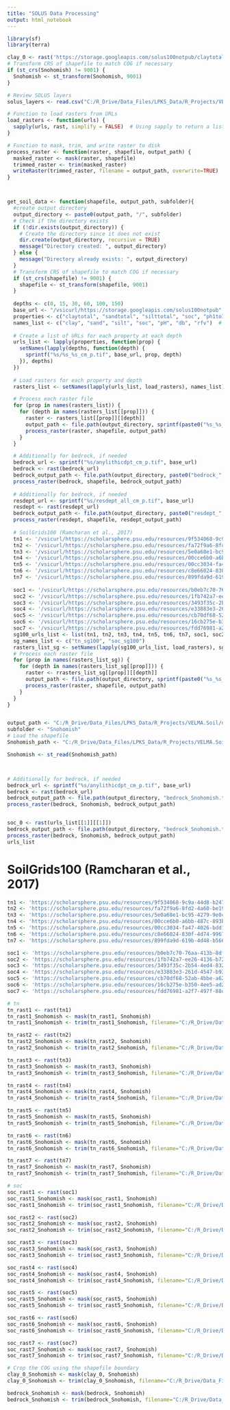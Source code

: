 ```yaml
---
title: "SOLUS Data Processing"
output: html_notebook
---
```



```r
library(sf)
library(terra)

```

```r

clay_0 <- rast('https://storage.googleapis.com/solus100notpub/claytotal_0_cm_p.tif')
# Transform CRS of shapefile to match COG if necessary
if (st_crs(Snohomish) != 9001) {
  Snohomish <- st_transform(Snohomish, 9001)
}

# Review SOLUS layers
solus_layers <- read.csv("C:/R_Drive/Data_Files/LPKS_Data/R_Projects/VELMA.Soil/data/raw_data/Final_Layer_Table_20231215.csv")
```


```r
# Function to load rasters from URLs
load_rasters <- function(urls) {
  sapply(urls, rast, simplify = FALSE)  # Using sapply to return a list of raster objects
}

# Function to mask, trim, and write raster to disk
process_raster <- function(raster, shapefile, output_path) {
  masked_raster <- mask(raster, shapefile)
  trimmed_raster <- trim(masked_raster)
  writeRaster(trimmed_raster, filename = output_path, overwrite=TRUE)
}



get_soil_data <- function(shapefile, output_path, subfolder){
  #create output directory
  output_directory <- paste0(output_path, "/", subfolder)
  # Check if the directory exists
  if (!dir.exists(output_directory)) {
    # Create the directory since it does not exist
    dir.create(output_directory, recursive = TRUE)
    message("Directory created: ", output_directory)
  } else {
    message("Directory already exists: ", output_directory)
  }
  # Transform CRS of shapefile to match COG if necessary
  if (st_crs(shapefile) != 9001) {
    shapefile <- st_transform(shapefile, 9001)
  }
  
  depths <- c(0, 15, 30, 60, 100, 150)
  base_url <- "/vsicurl/https://storage.googleapis.com/solus100notpub"
  properties <- c("claytotal", "sandtotal", "silttotal", "soc", "ph1to1h2o", "dbovendry", "fragvol")
  names_list <- c("clay", "sand", "silt", "soc", "pH", "db", "rfv")  # Names for list indexing
  
  # Create a list of URLs for each property at each depth
  urls_list <- lapply(properties, function(prop) {
    setNames(lapply(depths, function(depth) {
      sprintf("%s/%s_%s_cm_p.tif", base_url, prop, depth)
    }), depths)
  })
  
  # Load rasters for each property and depth
  rasters_list <- setNames(lapply(urls_list, load_rasters), names_list)

  # Process each raster file
  for (prop in names(rasters_list)) {
    for (depth in names(rasters_list[[prop]])) {
      raster <- rasters_list[[prop]][[depth]]
      output_path <- file.path(output_directory, sprintf(paste0("%s_%s_", basename(output_directory), ".tif"), prop, depth))
      process_raster(raster, shapefile, output_path)
    }
  }

  # Additionally for bedrock, if needed
  bedrock_url <- sprintf("%s/anylithicdpt_cm_p.tif", base_url)
  bedrock <- rast(bedrock_url)
  bedrock_output_path <- file.path(output_directory, paste0("bedrock_", basename(output_directory), ".tif"))
  process_raster(bedrock, shapefile, bedrock_output_path)
  
  # Additionally for bedrock, if needed
  resdept_url <- sprintf("%s/resdept_all_cm_p.tif", base_url)
  resdept <- rast(resdept_url)
  bedrock_output_path <- file.path(output_directory, paste0("resdept_", basename(output_directory), ".tif"))
  process_raster(resdept, shapefile, resdept_output_path)
  
  # SoilGrids100 (Ramcharan et al., 2017)
  tn1 <- '/vsicurl/https://scholarsphere.psu.edu/resources/9f534068-9c9a-44d8-b247-8bfc36e61896/downloads/5787'
  tn2 <- '/vsicurl/https://scholarsphere.psu.edu/resources/fa72f9a6-8fd2-4a60-be19-f82e999d7e43/downloads/10947'
  tn3 <- '/vsicurl/https://scholarsphere.psu.edu/resources/5e0a68e1-bc95-4279-9e0c-c9507ac38419/downloads/8651'
  tn4 <- '/vsicurl/https://scholarsphere.psu.edu/resources/00cce6b0-a6bb-487c-893b-0cad6777abfb/downloads/8282'
  tn5 <- '/vsicurl/https://scholarsphere.psu.edu/resources/00cc3034-fa47-4026-bdd1-2b7bb6d983fc/downloads/9932'
  tn6 <- '/vsicurl/https://scholarsphere.psu.edu/resources/c8e66024-830f-4d74-9967-0ce34d0edddb/downloads/11939'
  tn7 <- '/vsicurl/https://scholarsphere.psu.edu/resources/899fda9d-619b-4d48-b566-c57b73a1dc11/downloads/10798'
  
  soc1 <- '/vsicurl/https://scholarsphere.psu.edu/resources/b0eb7c70-76aa-413b-8df9-6b655e63a6fa/downloads/11002'
  soc2 <- '/vsicurl/https://scholarsphere.psu.edu/resources/1fb742a7-ee26-4136-b72e-80998c351c45/downloads/9254'
  soc3 <- '/vsicurl/https://scholarsphere.psu.edu/resources/3493f35c-2b54-4ed4-8320-add9ad535859/downloads/8103'
  soc4 <- '/vsicurl/https://scholarsphere.psu.edu/resources/e33883e3-261d-4547-b934-12c0abf165f2/downloads/6147'
  soc5 <- '/vsicurl/https://scholarsphere.psu.edu/resources/cb70df68-52ab-4bbe-a627-e5fc560c63ce/downloads/8745'
  soc6 <- '/vsicurl/https://scholarsphere.psu.edu/resources/16cb275e-b350-4ee5-ad21-63ad12d35576/downloads/5951'
  soc7 <- '/vsicurl/https://scholarsphere.psu.edu/resources/fdd76981-a2f7-497f-88db-e6d76b94b612/downloads/5751'
  sg100_urls_list <- list(tn1, tn2, tn3, tn4, tn5, tn6, tn7, soc1, soc2, soc3, soc4, soc5, soc6, soc7)
  sg_names_list <- c("tn_sg100", "soc_sg100")
  rasters_list_sg <- setNames(lapply(sg100_urls_list, load_rasters), sg_names_list)
  # Process each raster file
  for (prop in names(rasters_list_sg)) {
    for (depth in names(rasters_list_sg[[prop]])) {
      raster <- rrasters_list_sg[[prop]][[depth]]
      output_path <- file.path(output_directory, sprintf(paste0("%s_%s_", basename(output_directory), ".tif"), prop, depth))
      process_raster(raster, shapefile, output_path)
    }
  }
}


output_path <- "C:/R_Drive/Data_Files/LPKS_Data/R_Projects/VELMA.Soil/data/raw_data"
subfolder <- "Snohomish"
# Load the shapefile
Snohomish_path <- "C:/R_Drive/Data_Files/LPKS_Data/R_Projects/VELMA.Soil/data/raw_data/Watershed_vector-delineations/Snohomish_del.shp"

Snohomish <- st_read(Snohomish_path)



# Additionally for bedrock, if needed
bedrock_url <- sprintf("%s/anylithicdpt_cm_p.tif", base_url)
bedrock <- rast(bedrock_url)
bedrock_output_path <- file.path(output_directory, "bedrock_Snohomish.tif")
process_raster(bedrock, Snohomish, bedrock_output_path)


soc_0 <- rast(urls_list[[1]][[1]])
bedrock_output_path <- file.path(output_directory, "bedrock_Snohomish.tif")
process_raster(bedrock, Snohomish, bedrock_output_path)
urls_list 
```
# SoilGrids100 (Ramcharan et al., 2017)
```r
tn1 <- 'https://scholarsphere.psu.edu/resources/9f534068-9c9a-44d8-b247-8bfc36e61896/downloads/5787'
tn2 <- 'https://scholarsphere.psu.edu/resources/fa72f9a6-8fd2-4a60-be19-f82e999d7e43/downloads/10947'
tn3 <- 'https://scholarsphere.psu.edu/resources/5e0a68e1-bc95-4279-9e0c-c9507ac38419/downloads/8651'
tn4 <- 'https://scholarsphere.psu.edu/resources/00cce6b0-a6bb-487c-893b-0cad6777abfb/downloads/8282'
tn5 <- 'https://scholarsphere.psu.edu/resources/00cc3034-fa47-4026-bdd1-2b7bb6d983fc/downloads/9932'
tn6 <- 'https://scholarsphere.psu.edu/resources/c8e66024-830f-4d74-9967-0ce34d0edddb/downloads/11939'
tn7 <- 'https://scholarsphere.psu.edu/resources/899fda9d-619b-4d48-b566-c57b73a1dc11/downloads/10798'

soc1 <- 'https://scholarsphere.psu.edu/resources/b0eb7c70-76aa-413b-8df9-6b655e63a6fa/downloads/11002'
soc2 <- 'https://scholarsphere.psu.edu/resources/1fb742a7-ee26-4136-b72e-80998c351c45/downloads/9254'
soc3 <- 'https://scholarsphere.psu.edu/resources/3493f35c-2b54-4ed4-8320-add9ad535859/downloads/8103'
soc4 <- 'https://scholarsphere.psu.edu/resources/e33883e3-261d-4547-b934-12c0abf165f2/downloads/6147'
soc5 <- 'https://scholarsphere.psu.edu/resources/cb70df68-52ab-4bbe-a627-e5fc560c63ce/downloads/8745'
soc6 <- 'https://scholarsphere.psu.edu/resources/16cb275e-b350-4ee5-ad21-63ad12d35576/downloads/5951'
soc7 <- 'https://scholarsphere.psu.edu/resources/fdd76981-a2f7-497f-88db-e6d76b94b612/downloads/5751'

# tn
tn_rast1 <- rast(tn1)
tn_rast1_Snohomish <- mask(tn_rast1, Snohomish)
tn_rast1_Snohomish <- trim(tn_rast1_Snohomish, filename="C:/R_Drive/Data_Files/LPKS_Data/R_Projects/VELMA.Soil/data/raw_data/tn_rast1_Snohomish.tif")

tn_rast2 <- rast(tn2)
tn_rast2_Snohomish <- mask(tn_rast2, Snohomish)
tn_rast2_Snohomish <- trim(tn_rast2_Snohomish, filename="C:/R_Drive/Data_Files/LPKS_Data/R_Projects/VELMA.Soil/data/raw_data/tn_rast2_Snohomish.tif")

tn_rast3 <- rast(tn3)
tn_rast3_Snohomish <- mask(tn_rast3, Snohomish)
tn_rast3_Snohomish <- trim(tn_rast3_Snohomish, filename="C:/R_Drive/Data_Files/LPKS_Data/R_Projects/VELMA.Soil/data/raw_data/tn_rast3_Snohomish.tif")

tn_rast4 <- rast(tn4)
tn_rast4_Snohomish <- mask(tn_rast4, Snohomish)
tn_rast4_Snohomish <- trim(tn_rast4_Snohomish, filename="C:/R_Drive/Data_Files/LPKS_Data/R_Projects/VELMA.Soil/data/raw_data/tn_rast4_Snohomish.tif")

tn_rast5 <- rast(tn5)
tn_rast5_Snohomish <- mask(tn_rast5, Snohomish)
tn_rast5_Snohomish <- trim(tn_rast5_Snohomish, filename="C:/R_Drive/Data_Files/LPKS_Data/R_Projects/VELMA.Soil/data/raw_data/tn_rast5_Snohomish.tif")

tn_rast6 <- rast(tn6)
tn_rast6_Snohomish <- mask(tn_rast6, Snohomish)
tn_rast6_Snohomish <- trim(tn_rast6_Snohomish, filename="C:/R_Drive/Data_Files/LPKS_Data/R_Projects/VELMA.Soil/data/raw_data/tn_rast6_Snohomish.tif")

tn_rast7 <- rast(tn7)
tn_rast7_Snohomish <- mask(tn_rast7, Snohomish)
tn_rast7_Snohomish <- trim(tn_rast7_Snohomish, filename="C:/R_Drive/Data_Files/LPKS_Data/R_Projects/VELMA.Soil/data/raw_data/tn_rast7_Snohomish.tif")

# soc
soc_rast1 <- rast(soc1)
soc_rast1_Snohomish <- mask(soc_rast1, Snohomish)
soc_rast1_Snohomish <- trim(soc_rast1_Snohomish, filename="C:/R_Drive/Data_Files/LPKS_Data/R_Projects/VELMA.Soil/data/raw_data/soc_rast1_Snohomish.tif")

soc_rast2 <- rast(soc2)
soc_rast2_Snohomish <- mask(soc_rast2, Snohomish)
soc_rast2_Snohomish <- trim(soc_rast2_Snohomish, filename="C:/R_Drive/Data_Files/LPKS_Data/R_Projects/VELMA.Soil/data/raw_data/soc_rast2_Snohomish.tif")

soc_rast3 <- rast(soc3)
soc_rast3_Snohomish <- mask(soc_rast3, Snohomish)
soc_rast3_Snohomish <- trim(soc_rast3_Snohomish, filename="C:/R_Drive/Data_Files/LPKS_Data/R_Projects/VELMA.Soil/data/raw_data/soc_rast3_Snohomish.tif")

soc_rast4 <- rast(soc4)
soc_rast4_Snohomish <- mask(soc_rast4, Snohomish)
soc_rast4_Snohomish <- trim(soc_rast4_Snohomish, filename="C:/R_Drive/Data_Files/LPKS_Data/R_Projects/VELMA.Soil/data/raw_data/soc_rast4_Snohomish.tif")

soc_rast5 <- rast(soc5)
soc_rast5_Snohomish <- mask(soc_rast5, Snohomish)
soc_rast5_Snohomish <- trim(soc_rast5_Snohomish, filename="C:/R_Drive/Data_Files/LPKS_Data/R_Projects/VELMA.Soil/data/raw_data/soc_rast5_Snohomish.tif")

soc_rast6 <- rast(soc6)
soc_rast6_Snohomish <- mask(soc_rast6, Snohomish)
soc_rast6_Snohomish <- trim(soc_rast6_Snohomish, filename="C:/R_Drive/Data_Files/LPKS_Data/R_Projects/VELMA.Soil/data/raw_data/soc_rast6_Snohomish.tif")

soc_rast7 <- rast(soc7)
soc_rast7_Snohomish <- mask(soc_rast7, Snohomish)
soc_rast7_Snohomish <- trim(soc_rast7_Snohomish, filename="C:/R_Drive/Data_Files/LPKS_Data/R_Projects/VELMA.Soil/data/raw_data/soc_rast7_Snohomish.tif")
```

```r
# Crop the COG using the shapefile boundary
clay_0_Snohomish <- mask(clay_0, Snohomish)
clay_0_Snohomish <- trim(clay_0_Snohomish, filename="C:/R_Drive/Data_Files/LPKS_Data/R_Projects/VELMA.Soil/data/raw_data/clay_0_Snohomish.tif")

bedrock_Snohomish <- mask(bedrock, Snohomish)
bedrock_Snohomish <- trim(bedrock_Snohomish, filename="C:/R_Drive/Data_Files/LPKS_Data/R_Projects/VELMA.Soil/data/raw_data/bedrock_Snohomish.tif")

```
```r

```

